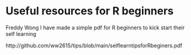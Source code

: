 # Useful resources for R beginners

Freddy Wong
I have made a simple pdf for R beginners to kick start their self learning

http://github.com/ww2615/tips/blob/main/selflearntipsforRbeginers.pdf